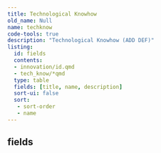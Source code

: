 ---
title: Technological Knowhow
old_name: Null
name: techknow
code-tools: true
description: "Technological Knowhow (ADD DEF)"
listing:
  id: fields
  contents:
  - innovation/id.qmd
  - tech_know/*qmd
  type: table
  fields: [title, name, description]
  sort-ui: false
  sort:
   - sort-order
   - name
---

## fields
:::{ #fields }
:::
